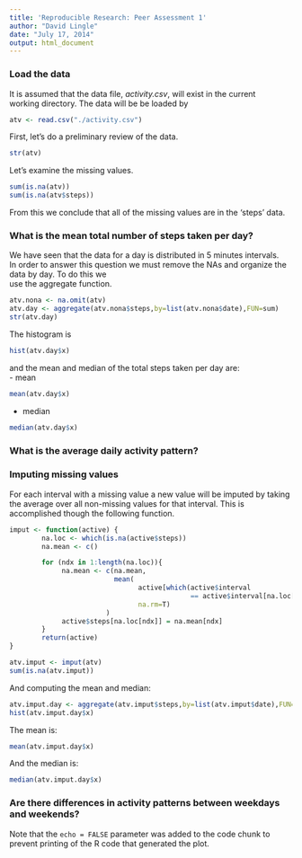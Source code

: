 ```yaml
---
title: 'Reproducible Research: Peer Assessment 1'
author: "David Lingle"
date: "July 17, 2014"
output: html_document
---
```


### Load the data
It is assumed that the data file, *activity.csv*, will exist in the current  
working directory. The data will be be loaded by
```r
atv <- read.csv("./activity.csv")
```
First, let's do a preliminary review of the data.
```r
str(atv)
```
Let's examine the missing values.
```r
sum(is.na(atv))
sum(is.na(atv$steps))
```
From this we conclude that all of the missing values are in the 'steps' data.

### What is the mean total number of steps taken per day?

We have seen that the data for a day is distributed in 5 minutes intervals.  
In order to answer this question we must remove the NAs and organize the data 
by day. 
To do this we  
use the aggregate function.
```r
atv.nona <- na.omit(atv)
atv.day <- aggregate(atv.nona$steps,by=list(atv.nona$date),FUN=sum)
str(atv.day)
```
The histogram is

```r
hist(atv.day$x)
```

and the mean and median of the total steps taken per day are:  
- mean
```r
mean(atv.day$x)
```
- median
```r
median(atv.day$x)
```

### What is the average daily activity pattern?


### Imputing missing values

For each interval with a missing value a new value will be imputed by taking the 
average over all non-missing values for that interval.  This is accomplished though
the following function.
```r
imput <- function(active) {
        na.loc <- which(is.na(active$steps))
        na.mean <- c()

        for (ndx in 1:length(na.loc)){
             na.mean <- c(na.mean,
                          mean(
                                active[which(active$interval 
                                             == active$interval[na.loc[ndx]]),]$steps,
                                na.rm=T)
                        )
             active$steps[na.loc[ndx]] = na.mean[ndx]
        }
        return(active)
}

```

```r
atv.imput <- imput(atv)
sum(is.na(atv.imput))

```

And computing the mean and median:

```r
atv.imput.day <- aggregate(atv.imput$steps,by=list(atv.imput$date),FUN=sum)
hist(atv.imput.day$x)
```

The mean is:

```r
mean(atv.imput.day$x)
```

And the median is:

```r
median(atv.imput.day$x)
```
### Are there differences in activity patterns between weekdays and weekends?

Note that the `echo = FALSE` parameter was added to the code chunk to prevent printing of the R code that generated the plot.
